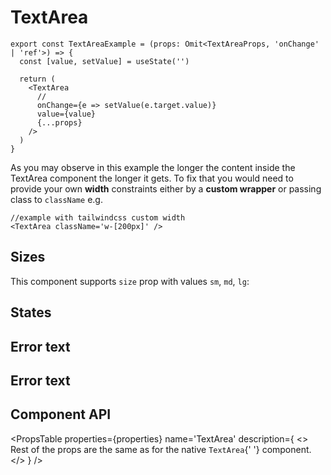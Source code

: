 # TextArea


```tsx copy
export const TextAreaExample = (props: Omit<TextAreaProps, 'onChange' | 'ref'>) => {
  const [value, setValue] = useState('')

  return (
    <TextArea
      //
      onChange={e => setValue(e.target.value)}
      value={value}
      {...props}
    />
  )
}
```

<Container>
  <TextAreaExample label='TextArea' debug />
</Container>

As you may observe in this example the longer the content inside the TextArea component
the longer it gets. To fix that you would need to provide your own **width** constraints
either by a **custom wrapper** or passing class to `className` e.g.

```tsx copy
//example with tailwindcss custom width
<TextArea className='w-[200px]' />
```

## Sizes

This component supports `size` prop with values `sm`, `md`, `lg`:

<UnfoldVariants
  component={TextAreaExample}
  variants={ELEMENT_SIZES}
  prop='size'
  nameProp='label'
/>

## States

<Container variant='column'>
  <TextAreaExample disabled label='Disabled' />
  <TextAreaExample required label='Required' />
  <TextAreaExample readOnly label='Read only' value="I'm read only" />
  <TextAreaExample loading label='Loading' value='Loading' />
</Container>

## Error text

<Container>
  <TextAreaExample
    error='This field is required'
    label='Error'
    value=''
    required
  />
</Container>

## Error text

<Container>
  <TextAreaExample
    helperText='This field is required'
    label='With helper text'
    value='Hello world'
  />
</Container>

## Component API

<PropsTable
  properties={properties}
  name='TextArea'
  description={
    <>
      Rest of the props are the same as for the native <code>TextArea</code>{' '}
      component.
    </>
  }
/>

